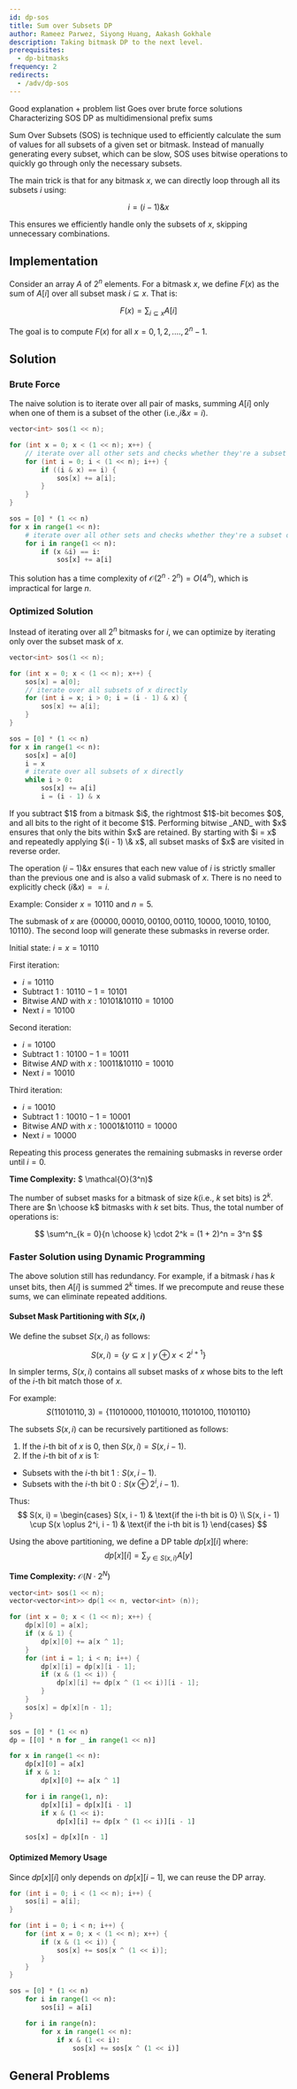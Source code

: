 ```yaml
---
id: dp-sos
title: Sum over Subsets DP
author: Rameez Parwez, Siyong Huang, Aakash Gokhale
description: Taking bitmask DP to the next level.
prerequisites:
  - dp-bitmasks
frequency: 2
redirects:
  - /adv/dp-sos
---
```


<Resources>
	<Resource
		source="CF"
		title="SOS Dynamic Programming [Tutorial]"
		url="45223"
		starred
	>
		Good explanation + problem list
	</Resource>
	<Resource
		source="GFG"
		title="Sum over Subsets | Dynamic Programming"
		url="sum-subsets-dynamic-programming/"
	>
		Goes over brute force solutions
	</Resource>
	<Resource
		source="CF"
		title="Some SOS DP Insights"
		url="105247"
		starred
	>
		Characterizing SOS DP as multidimensional prefix sums
	</Resource>
</Resources>

Sum Over Subsets (SOS) is technique used to efficiently calculate the sum of values for all subsets of a given set or bitmask. Instead of manually generating every subset, which can be slow, SOS uses bitwise operations to quickly go through only the necessary subsets.

The main trick is that for any bitmask $x$, we can directly loop through all its subsets $i$ using:

$$
i = (i - 1)\&x
$$

This ensures we efficiently handle only the subsets of $x$, skipping unnecessary combinations.

## Implementation

Consider an array $A$ of $2^n$ elements. For a bitmask $x$, we define $F(x)$ as the sum of $A[i]$ over all subset mask $i \subseteq x$. That is:

$$
F(x) = \sum_{i \subseteq x} A[i] 
$$

The goal is to compute $F(x)$ for all $x = 0, 1, 2, ...., 2^n - 1$.

## Solution

### Brute Force 

The naive solution is to iterate over all pair of masks, summing $A[i]$ only when one of them is a subset of the other (i.e.,$i \& x = i$).

<LanguageSection>
<CPPSection>

```cpp
vector<int> sos(1 << n);

for (int x = 0; x < (1 << n); x++) {
    // iterate over all other sets and checks whether they're a subset of x
    for (int i = 0; i < (1 << n); i++) {
        if ((i & x) == i) {
            sos[x] += a[i];
        }
    }
}
```

</CPPSection>
<PySection>

```py
sos = [0] * (1 << n)
for x in range(1 << n):
	# iterate over all other sets and checks whether they're a subset of x
	for i in range(1 << n):
		if (x &i) == i:
			sos[x] += a[i]
```

</PySection>
</LanguageSection>

This solution has a time complexity of $\mathcal{O}(2^n \cdot 2^n) = O(4^n)$, which is impractical for large $n$.

### Optimized Solution

Instead of iterating over all $2^n$ bitmasks for $i$, we can optimize by iterating only over the subset mask of $x$.

<LanguageSection>
<CPPSection>

```cpp
vector<int> sos(1 << n);

for (int x = 0; x < (1 << n); x++) {
	sos[x] = a[0];
	// iterate over all subsets of x directly
	for (int i = x; i > 0; i = (i - 1) & x) {
		sos[x] += a[i];
	}
}
```

</CPPSection>
<PySection>

```py
sos = [0] * (1 << n)
for x in range(1 << n):
	sos[x] = a[0]
	i = x
	# iterate over all subsets of x directly
	while i > 0:
		sos[x] += a[i]
		i = (i - 1) & x
```

</PySection>
</LanguageSection>

<Spoiler title="How does this works?">
If you subtract $1$ from a bitmask $i$, the rightmost $1$-bit becomes $0$, and all bits to the right of it become $1$. Performing bitwise _AND_ with $x$ ensures that only the bits within $x$ are retained. By starting with $i = x$ and repeatedly applying $(i - 1) \& x$, all subset masks of $x$ are visited in reverse order.

The operation $(i - 1) \& x$ ensures that each new value of $i$ is strictly smaller than the previous one and is also a valid submask of $x$. There is no need to explicitly check $(i \& x) == i$.

Example: Consider $x = 10110$ and $n = 5$.

The submask of $x$ are $\{00000, 00010, 00100, 00110, 10000, 10010, 10100, 10110\}$. The second loop will generate these submasks in reverse order.

Initial state: $i = x = 10110$

First iteration:
- $i = 10110$
- Subtract $1: 10110 - 1 = 10101$
- Bitwise _AND_ with $x: 10101 \& 10110 = 10100$
- Next $i = 10100$

Second iteration:
- $i = 10100$
- Subtract $1: 10100 - 1 = 10011$
- Bitwise _AND_ with $x: 10011 \& 10110 = 10010$
- Next $i = 10010$

Third iteration:
- $i = 10010$
- Subtract $1: 10010 - 1 = 10001$
- Bitwise _AND_ with $x: 10001 \& 10110 = 10000$
- Next $i = 10000$

Repeating this process generates the remaining submasks in reverse order until $i = 0$.

</Spoiler>

**Time Complexity:** $ \mathcal{O}(3^n)$

<Spoiler title="Proof">

The number of subset masks for a bitmask of size $k$(i.e., $k$ set bits) is $2^k$. There are $n \choose k$ bitmasks with $k$ set bits. Thus, the total number of operations is:

$$
\sum^n_{k = 0}{n \choose k} \cdot 2^k = (1 + 2)^n = 3^n
$$

</Spoiler>

### Faster Solution using Dynamic Programming

The above solution still has redundancy. For example, if a bitmask $i$ has $k$ unset bits, then $A[i]$ is summed $2^k$ times. If we precompute and reuse these sums, we can eliminate repeated additions.

#### Subset Mask Partitioning with $S(x, i)$

We define the subset $S(x, i)$ as follows:

$$
S(x, i) = \{y \subseteq x \mid y \oplus x < 2^{i + 1}\}
$$

In simpler terms, $S(x, i)$ contains all subset masks of $x$ whose bits to the left of the $i$-th bit match those of $x$.

For example: 
$$
S(11010110, 3) = \{11010000,11010010,11010100,11010110\}
$$

The subsets $S(x, i)$ can be recursively partitioned as follows:

1.  If the $i$-th bit of $x$ is $0$, then $S(x, i) = S(x, i - 1)$.
2.  If the $i$-th bit of $x$ is $1$:
- Subsets with the $i$-th bit $1: S(x, i - 1)$.
- Subsets with the $i$-th bit $0 : S(x \oplus 2^i, i - 1)$.  

Thus:
$$
S(x, i) = 
\begin{cases}
S(x, i - 1) & \text{if the i-th bit is 0}
\\
S(x, i - 1) \cup S(x \oplus 2^i, i - 1) & \text{if the i-th bit is 1}
\end{cases}
$$

Using the above partitioning, we define a DP table $dp[x][i]$ where:
$$
dp[x][i] = \sum_{y \in S(x, i)} A[y]
$$

**Time Complexity:** $\mathcal{O}(N \cdot 2^N)$

<LanguageSection>
<CPPSection>

```cpp
vector<int> sos(1 << n);
vector<vector<int>> dp(1 << n, vector<int> (n));

for (int x = 0; x < (1 << n); x++) {
	dp[x][0] = a[x];
	if (x & 1) {
		dp[x][0] += a[x ^ 1];
	}
	for (int i = 1; i < n; i++) {
		dp[x][i] = dp[x][i - 1];
		if (x & (1 << i)) {
			dp[x][i] += dp[x ^ (1 << i)][i - 1]; 
		}
	}
	sos[x] = dp[x][n - 1];
}
```

</CPPSection>
<PySection>

```py
sos = [0] * (1 << n)
dp = [[0] * n for _ in range(1 << n)]

for x in range(1 << n):
	dp[x][0] = a[x]
	if x & 1:
		dp[x][0] += a[x ^ 1]

	for i in range(1, n):
		dp[x][i] = dp[x][i - 1]
		if x & (1 << i):
			dp[x][i] += dp[x ^ (1 << i)][i - 1]

	sos[x] = dp[x][n - 1]
```

</PySection>
</LanguageSection>

#### Optimized Memory Usage

Since $dp[x][i]$ only depends on $dp[x][i - 1]$, we can reuse the DP array.

<LanguageSection>
<CPPSection>

```cpp
for (int i = 0; i < (1 << n); i++) {
	sos[i] = a[i];
}

for (int i = 0; i < n; i++) {
	for (int x = 0; x < (1 << n); x++) {
		if (x & (1 << i)) {
			sos[x] += sos[x ^ (1 << i)];
		}	
	}	
}
```

</CPPSection>
<PySection>

```py
sos = [0] * (1 << n)
    for i in range(1 << n):
        sos[i] = a[i]

    for i in range(n):
        for x in range(1 << n):
            if x & (1 << i):
                sos[x] += sos[x ^ (1 << i)]
```

</PySection>
</LanguageSection>

## General Problems

<Problems problems="probs" />
